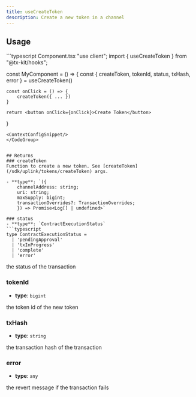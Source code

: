 ```yaml
---
title: useCreateToken
description: Create a new token in a channel
---
```



## Usage
<CodeGroup>
```typescript Component.tsx
"use client";
import { useCreateToken } from "@tx-kit/hooks";

const MyComponent = () => {
    const { 
        createToken,
        tokenId,
        status, 
        txHash,
        error 
    } = useCreateToken()

    const onClick = () => {
        createToken({ ... })
    }

    return <button onClick={onClick}>Create Token</button>
}
```
<ContextConfigSnippet/>
</CodeGroup>


## Returns
### createToken
Function to create a new token. See [createToken](/sdk/uplink/tokens/createToken) args.

- **type**: `({  
    channelAddress: string;
    uri: string;
    maxSupply: bigint;
    transactionOverrides?: TransactionOverrides;
    }) => Promise<Log[] | undefined>`

### status
- **type**: `ContractExecutionStatus`
```typescript
type ContractExecutionStatus =
  | 'pendingApproval'
  | 'txInProgress'
  | 'complete'
  | 'error'
```
the status of the transaction

### tokenId
- **type**: `bigint`

the token id of the new token

### txHash
- **type**: `string`

the transaction hash of the transaction

### error
- **type**: `any`

the revert message if the transaction fails
